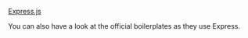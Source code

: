 
<CommunityNote url="https://expressjs.com" />

<UseBati>[Express.js](https://expressjs.com)</UseBati>

You can also have a look at the <Link href="/new#without-vike-react-vue-solid">official boilerplates</Link> as they use Express.
